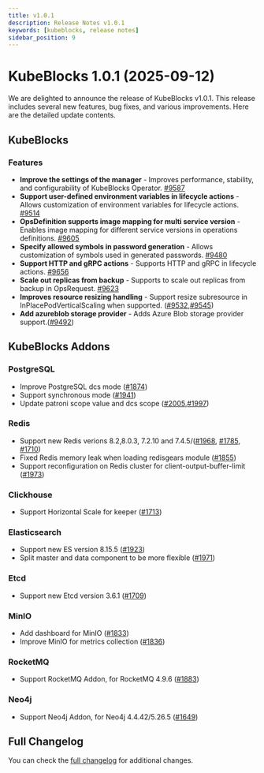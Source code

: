 ```yaml
---
title: v1.0.1
description: Release Notes v1.0.1
keywords: [kubeblocks, release notes]
sidebar_position: 9
---
```


# KubeBlocks 1.0.1 (2025-09-12)
We are delighted to announce the release of KubeBlocks v1.0.1. This release includes several new features, bug fixes, and various improvements. Here are the detailed update contents.

## KubeBlocks

### Features

- **Improve the settings of the manager** - Improves performance, stability, and configurability of KubeBlocks Operator. [#9587](https://github.com/apecloud/kubeblocks/pull/9587)
- **Support user-defined environment variables in lifecycle actions** - Allows customization of environment variables for lifecycle actions. [#9514](https://github.com/apecloud/kubeblocks/pull/9514)
- **OpsDefinition supports image mapping for multi service version** - Enables image mapping for different service versions in operations definitions. [#9605](https://github.com/apecloud/kubeblocks/pull/9605)
- **Specify allowed symbols in password generation** - Allows customization of symbols used in generated passwords. [#9480](https://github.com/apecloud/kubeblocks/pull/9480)
- **Support HTTP and gRPC actions** - Supports HTTP and gRPC in lifecycle actions. [#9656](https://github.com/apecloud/kubeblocks/pull/9656)
- **Scale out replicas from backup** - Supports to scale out replicas from backup in OpsRequest. [#9623](https://github.com/apecloud/kubeblocks/pull/9623)
- **Improves resource resizing handling** - Support resize subresource in InPlacePodVerticalScaling when supported. ([#9532](https://github.com/apecloud/kubeblocks/pull/9532),[#9545](https://github.com/apecloud/kubeblocks/pull/9545))
- **Add azureblob storage provider** - Adds Azure Blob storage provider support.([#9492](https://github.com/apecloud/kubeblocks/pull/9492))


## KubeBlocks Addons

### PostgreSQL
- Improve PostgreSQL dcs mode ([#1874](https://github.com/apecloud/kubeblocks-addons/pull/1874))
- Support synchronous mode ([#1941](https://github.com/apecloud/kubeblocks-addons/pull/1941))
- Update patroni scope value and dcs scope ([#2005](https://github.com/apecloud/kubeblocks-addons/pull/2005),[#1997](https://github.com/apecloud/kubeblocks-addons/pull/1997))

### Redis
- Support new Redis verions 8.2,8.0.3, 7.2.10 and 7.4.5/([#1968](https://github.com/apecloud/kubeblocks-addons/pull/1968), [#1785](https://github.com/apecloud/kubeblocks-addons/pull/1785), [#1710](https://github.com/apecloud/kubeblocks-addons/pull/1710))
- Fixed Redis memory leak when loading redisgears module ([#1855](https://github.com/apecloud/kubeblocks-addons/pull/1855))
- Support reconfiguration on Redis cluster for client-output-buffer-limit ([#1973](https://github.com/apecloud/kubeblocks-addons/pull/1973))

### Clickhouse
- Support Horizontal Scale for keeper ([#1713](https://github.com/apecloud/kubeblocks-addons/pull/1713))

### Elasticsearch
- Support new ES version 8.15.5 ([#1923](https://github.com/apecloud/kubeblocks-addons/pull/1923))
- Split master and data component to be more flexible ([#1971](https://github.com/apecloud/kubeblocks-addons/pull/1971))

### Etcd
- Support new Etcd version 3.6.1 ([#1709](https://github.com/apecloud/kubeblocks-addons/pull/1709))

### MinIO
- Add dashboard for MinIO ([#1833](https://github.com/apecloud/kubeblocks-addons/pull/1833))
- Improve MinIO for metrics collection ([#1836](https://github.com/apecloud/kubeblocks-addons/pull/1836))

### RocketMQ
- Support RocketMQ Addon, for RocketMQ 4.9.6 ([#1883](https://github.com/apecloud/kubeblocks-addons/pull/1883))

### Neo4j
- Support Neo4j Addon, for Neo4j 4.4.42/5.26.5 ([#1649](https://github.com/apecloud/kubeblocks-addons/pull/1649))


## Full Changelog
You can check the [full changelog](https://github.com/apecloud/kubeblocks/compare/v1.0.0...v1.0.1) for additional changes.